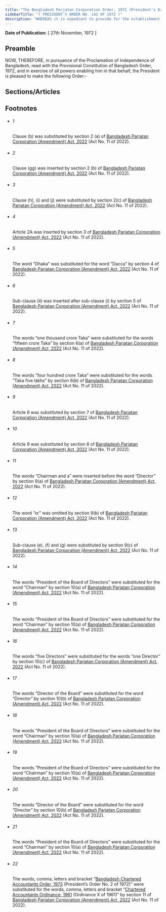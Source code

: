 ```yaml
---
title: "The Bangladesh Parjatan Corporation Order, 1972 (President's Order)"
sidebarTitle: "( PRESIDENT'S ORDER NO. 143 OF 1972 )"
description: "WHEREAS it is expedient to provide for the establishment of a Corporation for the purpose of promotion, better operation and development of tourism in Bangladesh and for matters connected therewith or ancillary thereto;"
---
```


**Date of Publication:** [ 27th November, 1972 ]

## Preamble

NOW, THEREFORE, in pursuance of the Proclamation of Independence of Bangladesh, read with the Provisional Constitution of Bangladesh Order, 1972, and in exercise of all powers enabling him in that behalf, the President is pleased to make the following Order:-

## Sections/Articles

## Footnotes

- ###### 1

  Clause (b) was substituted by section 2 (a) of [Bangladesh Parjatan Corporation (Amendment) Act, 2022](/act-1407.html "Bangladesh Parjatan Corporation (Amendment) Act, 2022") (Act No. 11 of 2022).

- ###### 2

  Clause (gg) was inserted by section 2 (b) of [Bangladesh Parjatan Corporation (Amendment) Act, 2022](/act-1407.html "Bangladesh Parjatan Corporation (Amendment) Act, 2022") (Act No. 11 of 2022).

- ###### 3

  Clause (h), (i) and (j) were substituted by section 2(c) of [Bangladesh Parjatan Corporation (Amendment) Act, 2022](/act-1407.html "Bangladesh Parjatan Corporation (Amendment) Act, 2022") (Act No. 11 of 2022).

- ###### 4

  Article 2A was inserted by section 3 of [Bangladesh Parjatan Corporation (Amendment) Act, 2022](/act-1407.html "Bangladesh Parjatan Corporation (Amendment) Act, 2022") (Act No. 11 of 2022).

- ###### 5

  The word “Dhaka” was substituted for the word “Dacca” by section 4 of [Bangladesh Parjatan Corporation (Amendment) Act, 2022](/act-1407.html "Bangladesh Parjatan Corporation (Amendment) Act, 2022") (Act No. 11 of 2022).

- ###### 6

  Sub-clause (ii) was inserted after sub-clause (i) by section 5 of [Bangladesh Parjatan Corporation (Amendment) Act, 2022](/act-1407.html "Bangladesh Parjatan Corporation (Amendment) Act, 2022") (Act No. 11 of 2022).

- ###### 7

  The words “one thousand crore Taka” were substituted for the words “fifteen crore Taka” by section 6(a) of [Bangladesh Parjatan Corporation (Amendment) Act, 2022](/act-1407.html "Bangladesh Parjatan Corporation (Amendment) Act, 2022") (Act No. 11 of 2022).

- ###### 8

  The words “four hundred crore Taka” were substituted for the words “Taka five lakhs” by section 6(b) of [Bangladesh Parjatan Corporation (Amendment) Act, 2022](/act-1407.html "Bangladesh Parjatan Corporation (Amendment) Act, 2022") (Act No. 11 of 2022).

- ###### 9

  Article 8 was substituted by section 7 of [Bangladesh Parjatan Corporation (Amendment) Act, 2022](/act-1407.html "Bangladesh Parjatan Corporation (Amendment) Act, 2022") (Act No. 11 of 2022).

- ###### 10

  Article 9 was substituted by section 8 of [Bangladesh Parjatan Corporation (Amendment) Act, 2022](/act-1407.html "Bangladesh Parjatan Corporation (Amendment) Act, 2022") (Act No. 11 of 2022).

- ###### 11

  The words “Chairman and a” were inserted before the word “Director” by section 9(a) of [Bangladesh Parjatan Corporation (Amendment) Act, 2022](/act-1407.html "Bangladesh Parjatan Corporation (Amendment) Act, 2022") (Act No. 11 of 2022).

- ###### 12

  The word “or” was omitted by section 9(b) of [Bangladesh Parjatan Corporation (Amendment) Act, 2022](/act-1407.html "Bangladesh Parjatan Corporation (Amendment) Act, 2022") (Act No. 11 of 2022).

- ###### 13

  Sub-clause (e), (f) and (g) were substituted by section 9(c) of [Bangladesh Parjatan Corporation (Amendment) Act, 2022](/act-1407.html "Bangladesh Parjatan Corporation (Amendment) Act, 2022") (Act No. 11 of 2022).

- ###### 14

  The words “President of the Board of Directors” were substituted for the word “Chairman” by section 10(a) of [Bangladesh Parjatan Corporation (Amendment) Act, 2022](/act-1407.html "Bangladesh Parjatan Corporation (Amendment) Act, 2022") (Act No. 11 of 2022).

- ###### 15

  The words “President of the Board of Directors” were substituted for the word “Chairman” by section 10(a) of [Bangladesh Parjatan Corporation (Amendment) Act, 2022](/act-1407.html "Bangladesh Parjatan Corporation (Amendment) Act, 2022") (Act No. 11 of 2022).

- ###### 16

  The words “five Directors” were substituted for the words “one Director” by section 10(c) of [Bangladesh Parjatan Corporation (Amendment) Act, 2022](/act-1407.html "Bangladesh Parjatan Corporation (Amendment) Act, 2022") (Act No. 11 of 2022).

- ###### 17

  The words “Director of the Board” were substituted for the word “Director” by section 10(b) of [Bangladesh Parjatan Corporation (Amendment) Act, 2022](/act-1407.html "Bangladesh Parjatan Corporation (Amendment) Act, 2022") (Act No. 11 of 2022).

- ###### 18

  The words “President of the Board of Directors” were substituted for the word “Chairman” by section 10(a) of [Bangladesh Parjatan Corporation (Amendment) Act, 2022](/act-1407.html "Bangladesh Parjatan Corporation (Amendment) Act, 2022") (Act No. 11 of 2022).

- ###### 19

  The words “President of the Board of Directors” were substituted for the word “Chairman” by section 10(a) of [Bangladesh Parjatan Corporation (Amendment) Act, 2022](/act-1407.html "Bangladesh Parjatan Corporation (Amendment) Act, 2022") (Act No. 11 of 2022).

- ###### 20

  The words “Director of the Board” were substituted for the word “Director” by section 10(b) of [Bangladesh Parjatan Corporation (Amendment) Act, 2022](/act-1407.html "Bangladesh Parjatan Corporation (Amendment) Act, 2022") (Act No. 11 of 2022).

- ###### 21

  The words “President of the Board of Directors” were substituted for the word “Chairman” by section 10(a) of [Bangladesh Parjatan Corporation (Amendment) Act, 2022](/act-1407.html "Bangladesh Parjatan Corporation (Amendment) Act, 2022") (Act No. 11 of 2022).

- ###### 22

  The words, comma, letters and bracket “[Bangladesh Chartered Accountants Order, 1973](/act-442.html "Bangladesh Chartered Accountants Order, 1973 ") (President’s Order No. 2 of 1972)” were substituted for the words, comma, letters and bracket “[Chartered Accountants Ordinance, 1961](/act-306.html "Chartered Accountants Ordinance, 1961") (Ordinance X of 1961)” by section 11 of [Bangladesh Parjatan Corporation (Amendment) Act, 2022](/act-1407.html "Bangladesh Parjatan Corporation (Amendment) Act, 2022") (Act No. 11 of 2022).
